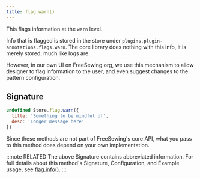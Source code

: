 ```yaml
---
title: flag.warn()
---
```


This flags information at the `warn` level.

Info that is flagged is stored in the store under `plugins.plugin-annotations.flags.warn`.
The core library does nothing with this info, it is merely stored, much like logs are.

However, in our own UI on FreeSewing.org, we use this mechanism to allow
designer to flag information to the user, and even suggest changes to the
pattern configuration.

## Signature

```js
undefined Store.flag.warn({
  title: 'Something to be mindful of',
  desc: 'Longer message here'
})
```

Since these methods are not part of FreeSewing's core API, what you pass to this method does depend on your own implementation.

:::note RELATED
The above Signature contains abbreviated information.
For full details about this method's Signature, Configuration, and
Example usage, see [flag.info()](/reference/store-methods/flag.info).
:::
